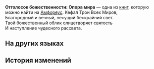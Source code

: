 {{Книга Инфобокс
|id           = 517
|Название     = 
|Изображение  = Предмет Отголосок божественности- Опора мира.png
|Мир          = Амфореус
|Томов        = 1
|Автор        = <!--нужно добавить-->
|Описание     = Воспоминания о чудесах титана. Лишь те, кому было даровано благословение, способны услышать священное эхо... Слушайте! Из сердца мира льётся ода рассвету.
|Том1         = {{tx}}
|Источник1    = {{tx|Отсутствует источник}}
|Персонажи    = 
|Фракции      = 
}}
'''Отголосок божественности: Опора мира''' — одна из [[Книги|книг]], которую можно найти на [[Амфореус]].
<!--
==Получение==
<gallery>
Книга НАЗВАНИЕ.png|НАЗВАНИЕ
Локация НАЗВАНИЕ.png|Расположение на карте. Ближайший пространственный якорь «[[НАЗВАНИЕ]]»
</gallery>
-->
Кефал Трон Всех Миров,<br />
Благородный и вечный, несущий бескрайний свет.<br />
Твой божественный облик олицетворяет святость<br />
И наступление чудесного рассвета.

==На других языках==
{{На других языках
|en   = Divine Echo: Worldbearing
|zhs  = 神性的回响：负世
|zht  = 神性的迴響：負世
|ja   = 神性の反響：世負い
|ko   = 신성의 메아리: 부세
|es   = Eco divino: el Sostén del mundo
|fr   = Écho Divin&nbsp;: Porte-Monde
|ru   = Отголосок божественности: Опора мира
|th   = แว่วเสียงศักดิ์สิทธิ์: แบกโลกา
|vi   = Tiếng Vọng Thần Tính: Phụ Thế
|de   = Göttliches Echo: Welt
|id   = Gema Ilahi: Penopang Dunia
|pt   = Eco Divino: Sustenta-Mundo
}}

==История изменений==
{{История изменений|3.2}}